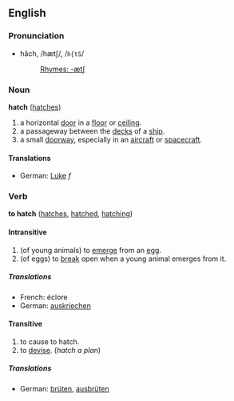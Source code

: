 ==English==
===Pronunciation===
*hăch, /hætʃ/, /<tt>h{tS</tt>/
*:[[Rhymes:English:-ætʃ|Rhymes: -ætʃ]]

===Noun===
'''hatch''' ([[hatches]])

# a horizontal [[door]] in a [[floor]] or [[ceiling]].
# a passageway between the [[deck]]s of a [[ship]].
# a small [[doorway]], especially in an [[aircraft]] or [[spacecraft]].

====Translations====
*German: [[Luke]] ''f''

===Verb===
'''to hatch''' ([[hatches]], [[hatched]], [[hatching]])

====Intransitive====

# (of young animals) to [[emerge]] from an [[egg]].
# (of eggs) to [[break]] open when a young animal emerges from it.

=====Translations=====
*French: éclore
*German: [[auskriechen]]

====Transitive====

# to cause to hatch.
# to [[devise]].  (''hatch a plan'')

=====Translations=====
*German: [[brüten]], [[ausbrüten]]
